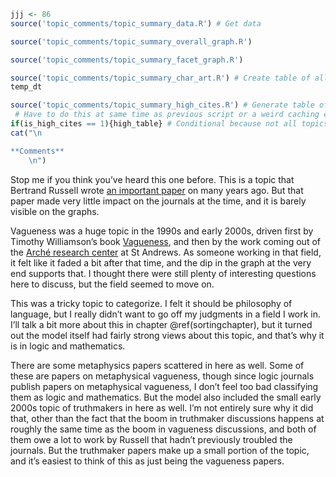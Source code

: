 ```r
jjj <- 86
source('topic_comments/topic_summary_data.R') # Get data
```

```r
source('topic_comments/topic_summary_overall_graph.R')
```

```r
source('topic_comments/topic_summary_facet_graph.R')
```

```r
source('topic_comments/topic_summary_char_art.R') # Create table of all articles in topic
temp_dt
```

```r
source('topic_comments/topic_summary_high_cites.R') # Generate table of highly cited articles. 
 # Have to do this at same time as previous script or a weird caching error occurs.
if(is_high_cites == 1){high_table} # Conditional because not all topics have high cites
cat("\n

**Comments**
	\n")
```

Stop me if you think you've heard this one before. This is a topic that Bertrand Russell wrote [an important paper](https://philpapers.org/rec/RUSV-2) on many years ago. But that paper made very little impact on the journals at the time, and it is barely visible on the graphs.

Vagueness was a huge topic in the 1990s and early 2000s, driven first by Timothy Williamson's book [Vagueness](https://philpapers.org/rec/WILV), and then by the work coming out of the [Arché research center](https://www.st-andrews.ac.uk/arche/) at St Andrews. As someone working in that field, it felt like it faded a bit after that time, and the dip in the graph at the very end supports that. I thought there were still plenty of interesting questions here to discuss, but the field seemed to move on.

This was a tricky topic to categorize. I felt it should be philosophy of language, but I really didn't want to go off my judgments in a field I work in. I'll talk a bit more about this in chapter \@ref(sortingchapter), but it turned out the model itself had fairly strong views about this topic, and that's why it is in logic and mathematics.

There are some metaphysics papers scattered in here as well. Some of these are papers on metaphysical vagueness, though since logic journals publish papers on metaphysical vagueness, I don't feel too bad classifying them as logic and mathematics. But the model also included the small early 2000s topic of truthmakers in here as well. I'm not entirely sure why it did that, other than the fact that the boom in truthmaker discussions happens at roughly the same time as the boom in vagueness discussions, and both of them owe a lot to work by Russell that hadn't previously troubled the journals. But the truthmaker papers make up a small portion of the topic, and it's easiest to think of this as just being the vagueness papers.